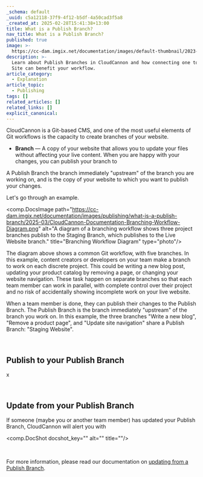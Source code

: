 ```yaml
---
_schema: default
_uuid: c5a12118-37f9-4f12-b5df-4a50cad3f5a8
_created_at: 2025-02-28T15:41:38+13:00
title: What is a Publish Branch?
nav_title: What is a Publish Branch?
published: true
image: >-
  https://cc-dam.imgix.net/documentation/images/default-thumbnail/2023-Q4/CloudCannon-Documentation-Thumbnail.png
description: >-
  Learn about Publish Branches in CloudCannon and how connecting one to your
  Site can benefit your workflow.
article_category:
  - Explanation
article_topic:
  - Publishing
tags: []
related_articles: []
related_links: []
explicit_canonical:
---
```

CloudCannon is a Git-based CMS, and one of the most useful elements of Git workflows is the capacity to create branches of your website.

* **Branch** — A copy of your website that allows you to update your files without affecting your live content. When you are happy with your changes, you can publish your branch to

A Publish Branch the branch immediately "upstream" of the branch you are working on, and is the copy of your website to which you want to publish your changes.

Let's go through an example.

<comp.DocsImage path="https://cc-dam.imgix.net/documentation/images/publishing/what-is-a-publish-branch/2025-03/CloudCannon-Documentation-Branching-Workflow-Diagram.png" alt="A diagram of a branching workflow shows three project branches publish to the Staging Branch, which publishes to the Live Website branch." title="Branching Workflow Diagram" type="photo"/>

The diagram above shows a common Git workflow, with five branches. In this example, content creators or developers on your team make a branch to work on each discrete project. This could be writing a new blog post, updating your product catalog by removing a page, or changing your website navigation. These task happen on separate branches so that each team member can work in parallel, with complete control over their project and no risk of accidentally showing incomplete work on your live website.

When a team member is done, they can publish their changes to the Publish Branch. The Publish Branch is the branch immediately "upstream" of the branch you work on. In this example, the three branches "Write a new blog", "Remove a product page", and "Update site navigation" share a Publish Branch: "Staging Website".

&nbsp;

## Publish to your Publish Branch

x

&nbsp;

## Update from your Publish Branch

If someone (maybe you or another team member) has updated your Publish Branch, CloudCannon will alert you with

<comp.DocShot docshot_key="" alt="" title=""/>

&nbsp;

For more information, please read our documentation on [updating from a Publish Branch](/documentation/articles/update-from-a-publish-branch/).